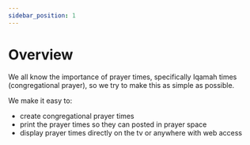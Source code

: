 ```yaml
---
sidebar_position: 1
---
```


# Overview
We all know the importance of prayer times, specifically Iqamah times (congregational prayer), so we try to make this as simple as possible.


We make it easy to:

- create congregational prayer times
- print the prayer times so they can posted in prayer space
- display prayer times directly on the tv or anywhere with web access
